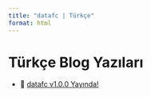 ```yaml
---
title: "datafc | Türkçe"
format: html
---
```


# Türkçe Blog Yazıları

- 📄 [datafc v1.0.0 Yayında!](post1/datafc-v100-yayinda.qmd){target="_blank"}